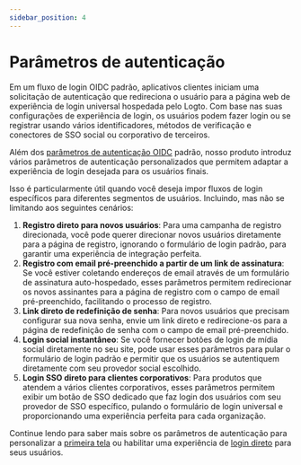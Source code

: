 ```yaml
---
sidebar_position: 4
---
```


# Parâmetros de autenticação

Em um fluxo de login OIDC padrão, aplicativos clientes iniciam uma solicitação de autenticação que redireciona o usuário para a página web de experiência de login universal hospedada pelo Logto. Com base nas suas configurações de experiência de login, os usuários podem fazer login ou se registrar usando vários identificadores, métodos de verificação e conectores de SSO social ou corporativo de terceiros.

Além dos [parâmetros de autenticação OIDC](https://openid.net/specs/openid-connect-core-1_0.html#AuthRequest) padrão, nosso produto introduz vários parâmetros de autenticação personalizados que permitem adaptar a experiência de login desejada para os usuários finais.

Isso é particularmente útil quando você deseja impor fluxos de login específicos para diferentes segmentos de usuários. Incluindo, mas não se limitando aos seguintes cenários:

1. **Registro direto para novos usuários**: Para uma campanha de registro direcionada, você pode querer direcionar novos usuários diretamente para a página de registro, ignorando o formulário de login padrão, para garantir uma experiência de integração perfeita.
2. **Registro com email pré-preenchido a partir de um link de assinatura**: Se você estiver coletando endereços de email através de um formulário de assinatura auto-hospedado, esses parâmetros permitem redirecionar os novos assinantes para a página de registro com o campo de email pré-preenchido, facilitando o processo de registro.
3. **Link direto de redefinição de senha**: Para novos usuários que precisam configurar sua nova senha, envie um link direto e redirecione-os para a página de redefinição de senha com o campo de email pré-preenchido.
4. **Login social instantâneo**: Se você fornecer botões de login de mídia social diretamente no seu site, pode usar esses parâmetros para pular o formulário de login padrão e permitir que os usuários se autentiquem diretamente com seu provedor social escolhido.
5. **Login SSO direto para clientes corporativos**: Para produtos que atendem a vários clientes corporativos, esses parâmetros permitem exibir um botão de SSO dedicado que faz login dos usuários com seu provedor de SSO específico, pulando o formulário de login universal e proporcionando uma experiência perfeita para cada organização.

Continue lendo para saber mais sobre os parâmetros de autenticação para personalizar a [primeira tela](/end-user-flows/authentication-parameters/first-screen) ou habilitar uma experiência de [login direto](/end-user-flows/authentication-parameters/direct-sign-in) para seus usuários.
